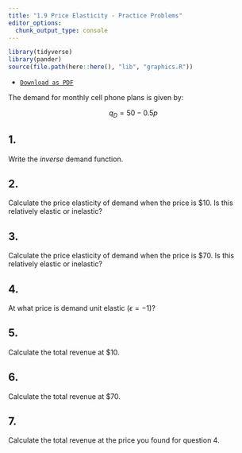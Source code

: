 ```yaml
---
title: "1.9 Price Elasticity - Practice Problems"
editor_options: 
  chunk_output_type: console
---
```


```r
library(tidyverse)
library(pander)
source(file.path(here::here(), "lib", "graphics.R"))
```

- [<i class="fas fa-file-pdf"></i> `Download as PDF`](/practice/09-practice.pdf)

The demand for monthly cell phone plans is given by:

$$q_D =  50-0.5p$$

## 1. 
Write the *inverse* demand function.

## 2. 
Calculate the price elasticity of demand when the price is $10. Is this relatively elastic or inelastic?

## 3. 
Calculate the price elasticity of demand when the price is $70. Is this relatively elastic or inelastic?

## 4. 
At what price is demand unit elastic $(\epsilon=-1)$?

## 5.
Calculate the total revenue at $10.

## 6.
Calculate the total revenue at $70.

## 7.
Calculate the total revenue at the price you found for question 4.
